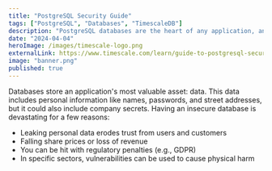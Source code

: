 ```yaml
---
title: "PostgreSQL Security Guide"
tags: ["PostgreSQL", "Databases", "TimescaleDB"]
description: "PostgreSQL databases are the heart of any application, and the data held within is the lifeline of any organization. A security breach can spell disaster by eroding trust, leaking personal information, and inflicting irreparable damage."
date: "2024-04-04"
heroImage: /images/timescale-logo.png
externalLink: https://www.timescale.com/learn/guide-to-postgresql-security
image: "banner.png"
published: true
---
```


Databases store an application's most valuable asset: data. This data includes personal information like names, passwords, and street addresses, but it could also include company secrets. Having an insecure database is devastating for a few reasons:

- Leaking personal data erodes trust from users and customers
- Falling share prices or loss of revenue
- You can be hit with regulatory penalties (e.g., GDPR)
- In specific sectors, vulnerabilities can be used to cause physical harm
